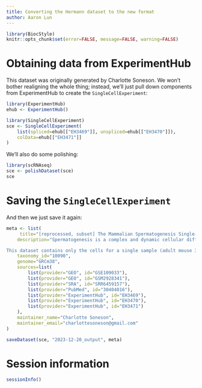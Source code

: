 ```yaml
---
title: Converting the Hermann dataset to the new format
author: Aaron Lun
---
```


```r
library(BiocStyle)
knitr::opts_chunk$set(error=FALSE, message=FALSE, warning=FALSE)
```

# Obtaining data from ExperimentHub

This dataset was originally generated by Charlotte Soneson.
We won't bother realigning the whole thing; instead, we'll just pull down components from ExperimentHub to create the `SingleCellExperiment`:

```r
library(ExperimentHub)
ehub <- ExperimentHub()

library(SingleCellExperiment)
sce <- SingleCellExperiment(
    list(spliced=ehub[["EH3469"]], unspliced=ehub[["EH3470"]]),
    colData=ehub[["EH3471"]]
)
```

We'll also do some polishing:

```r
library(scRNAseq)
sce <- polishDataset(sce)
sce
```

# Saving the `SingleCellExperiment`

And then we just save it again:

```r
meta <- list(
     title="[reprocessed, subset] The Mammalian Spermatogenesis Single-Cell Transcriptome, from Spermatogonial Stem Cells to Spermatids",
    description="Spermatogenesis is a complex and dynamic cellular differentiation process critical to male reproduction and sustained by spermatogonial stem cells (SSCs). Although patterns of gene expression have been described for aggregates of certain spermato- genic cell types, the full continuum of gene expression patterns underlying ongoing spermatogenesis in steady state was previously unclear. Here, we catalog single-cell transcriptomes for >62,000 individual spermatogenic cells from immature (postnatal day 6) and adult male mice and adult men. This allowed us to resolve SSC and progenitor spermatogonia, elucidate the full range of gene expression changes during male meiosis and spermiogenesis, and derive unique gene expression signatures for multiple mouse and human spermatogenic cell types and/or subtypes. These transcriptome datasets provide an information-rich resource for studies of SSCs, male meiosis, testicular cancer, male infertility, or contraceptive development, as well as a gene expression roadmap to be emulated in efforts to achieve spermatogenesis in vitro.

This dataset contains only the cells for a single sample (adult mouse 3), reprocessed from FASTQ files with the `alevin` and `tximeta` packages to obtain spliced and unspliced counts. These count matrices are stored in separate assays of the `SingleCellExperiment`. This object is intended as a test dataset for splicing-related steps like RNA velocity calculations.",
    taxonomy_id="10090",
    genome="GRCm38",
    sources=list(
        list(provider="GEO", id="GSE109033"),
        list(provider="GEO", id="GSM2928341"),
        list(provider="SRA", id="SRR6459157"),
        list(provider="PubMed", id="30404016"),
        list(provider="ExperimentHub", id="EH3469"),
        list(provider="ExperimentHub", id="EH3470"),
        list(provider="ExperimentHub", id="EH3471")
    ),
    maintainer_name="Charlotte Soneson",
    maintainer_email="charlottesoneson@gmail.com"
)

saveDataset(sce, "2023-12-20_output", meta)
```

# Session information {-}

```r
sessionInfo()
```
